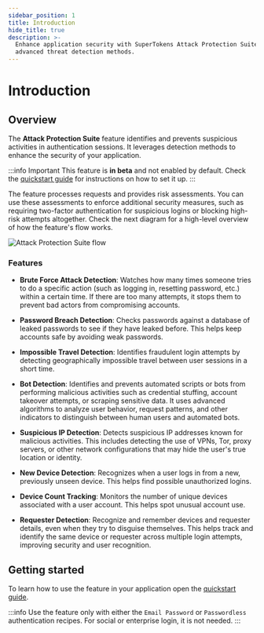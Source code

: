 ```yaml
---
sidebar_position: 1
title: Introduction
hide_title: true
description: >-
  Enhance application security with SuperTokens Attack Protection Suite's
  advanced threat detection methods.
---
```


# Introduction

## Overview

The **Attack Protection Suite** feature identifies and prevents suspicious activities in authentication sessions.
It leverages detection methods to enhance the security of your application.

:::info Important
This feature is **in beta** and not enabled by default.
Check the [quickstart guide](/docs/additional-verification/attack-protection-suite/initial-setup) for instructions on how to set it up.
:::

The feature processes requests and provides risk assessments. You can use these assessments to enforce additional security measures, such as requiring two-factor authentication for suspicious logins or blocking high-risk attempts altogether.
Check the next diagram for a high-level overview of how the feature's flow works.

<img src="/img/attackprotectionsuite/sequence-diagram.png" alt="Attack Protection Suite flow"/>


### Features


- **Brute Force Attack Detection**: Watches how many times someone tries to do a specific action (such as logging in, resetting password, etc.) within a certain time. If there are too many attempts, it stops them to prevent bad actors from compromising accounts.

- **Password Breach Detection**: Checks passwords against a database of leaked passwords to see if they have leaked before. This helps keep accounts safe by avoiding weak passwords.

- **Impossible Travel Detection**: Identifies fraudulent login attempts by detecting geographically impossible travel between user sessions in a short time.

- **Bot Detection**: Identifies and prevents automated scripts or bots from performing malicious activities such as credential stuffing, account takeover attempts, or scraping sensitive data. It uses advanced algorithms to analyze user behavior, request patterns, and other indicators to distinguish between human users and automated bots.

- **Suspicious IP Detection**: Detects suspicious IP addresses known for malicious activities. This includes detecting the use of VPNs, Tor, proxy servers, or other network configurations that may hide the user's true location or identity.

- **New Device Detection**: Recognizes when a user logs in from a new, previously unseen device. This helps find possible unauthorized logins.

- **Device Count Tracking**: Monitors the number of unique devices associated with a user account. This helps spot unusual account use.

- **Requester Detection**: Recognize and remember devices and requester details, even when they try to disguise themselves. This helps track and identify the same device or requester across multiple login attempts, improving security and user recognition.


## Getting started

To learn how to use the feature in your application open the [quickstart guide](/docs/additional-verification/attack-protection-suite/initial-setup).

:::info
Use the feature only with either the `Email Password` or `Passwordless` authentication recipes.
For social or enterprise login, it is not needed.
:::


